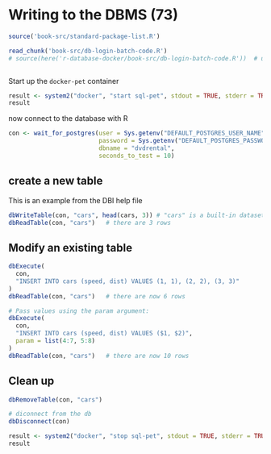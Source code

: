 # Writing to the DBMS (73)

```r
source('book-src/standard-package-list.R')
```

```r
read_chunk('book-src/db-login-batch-code.R')
# source(here('r-database-docker/book-src/db-login-batch-code.R'))  # use when debugging outside of knitr

```

```r

```
Start up the `docker-pet` container
```r
result <- system2("docker", "start sql-pet", stdout = TRUE, stderr = TRUE)
result


```


now connect to the database with R
```r

con <- wait_for_postgres(user = Sys.getenv("DEFAULT_POSTGRES_USER_NAME"),
                         password = Sys.getenv("DEFAULT_POSTGRES_PASSWORD"),
                         dbname = "dvdrental",
                         seconds_to_test = 10)
```
## create a new table

This is an example from the DBI help file
```r
dbWriteTable(con, "cars", head(cars, 3)) # "cars" is a built-in dataset, not to be confused with mtcars
dbReadTable(con, "cars")   # there are 3 rows

```
## Modify an existing table

```r
dbExecute(
  con,
  "INSERT INTO cars (speed, dist) VALUES (1, 1), (2, 2), (3, 3)"
)
dbReadTable(con, "cars")   # there are now 6 rows

# Pass values using the param argument:
dbExecute(
  con,
  "INSERT INTO cars (speed, dist) VALUES ($1, $2)",
  param = list(4:7, 5:8)
)
dbReadTable(con, "cars")   # there are now 10 rows

```

## Clean up
```r
dbRemoveTable(con, "cars")

# diconnect from the db
dbDisconnect(con)

result <- system2("docker", "stop sql-pet", stdout = TRUE, stderr = TRUE)
result

```

